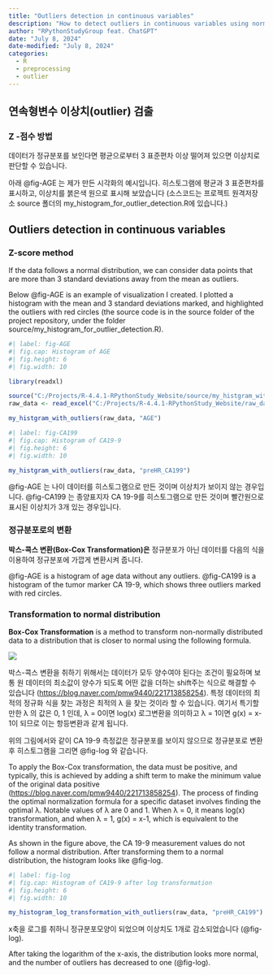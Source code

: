 ```yaml
---
title: "Outliers detection in continuous variables"
description: "How to detect outliers in continuous variables using normal distribution and Box-Cox transformation."
author: "RPythonStudyGroup feat. ChatGPT"
date: "July 8, 2024"
date-modified: "July 8, 2024"
categories:
  - R
  - preprocessing
  - outlier
---
```

::: {.content-visible when-profile="ko"}
## 연속형변수 이상치(outlier) 검출

### Z -점수 방법

데이터가 정규분포를 보인다면 평균으로부터 3 표준편차 이상 떨어져 있으면 이상치로 판단할 수 있습니다.

아래 @fig-AGE 는 제가 만든 시각화의 예시입니다. 히스토그램에 평균과 3 표준편차를 표시하고, 이상치를 붉은색 원으로 표시해 보았습니다 (소스코드는 프로젝트 원격저장소 source 폴더의 my_histogram_for_outlier_detection.R에 있습니다.)
:::

::: {.content-visible when-profile="en"}

## Outliers detection in continuous variables

### Z-score method

If the data follows a normal distribution, we can consider data points that are more than 3 standard deviations away from the mean as outliers.

Below @fig-AGE is an example of visualization I created. I plotted a histogram with the mean and 3 standard deviations marked, and highlighted the outliers with red circles (the source code is in the source folder of the project repository, under the folder source/my_histogram_for_outlier_detection.R).
:::

```r
#| label: fig-AGE
#| fig.cap: Histogram of AGE
#| fig.height: 6
#| fig.width: 10

library(readxl)

source("C:/Projects/R-4.4.1-RPythonStudy_Website/source/my_histgram_with_outliers.R")
raw_data <- read_excel("C:/Projects/R-4.4.1-RPythonStudy_Website/raw_data/deidentified_han20230213.xlsx")

my_histgram_with_outliers(raw_data, "AGE")
```

```r
#| label: fig-CA199
#| fig.cap: Histogram of CA19-9
#| fig.height: 6
#| fig.width: 10

my_histgram_with_outliers(raw_data, "preHR_CA199")
```
::: {.content-visible when-profile="ko"}
@fig-AGE 는 나이 데이터를 히스토그램으로 만든 것이며 이상치가 보이지 않는 경우입니다. @fig-CA199 는 종양표지자 CA 19-9를 히스토그램으로 만든 것이며 빨간원으로 표시된 이상치가 3개 있는 경우입니다.

### 정규분포로의 변환

**박스-콕스 변환(Box-Cox Transformation)은** 정규분포가 아닌 데이터를 다음의 식을 이용하여 정규분포에 가깝게 변환시켜 줍니다.
:::

::: {.content-visible when-profile="en"}
@fig-AGE is a histogram of age data without any outliers. @fig-CA199 is a histogram of the tumor marker CA 19-9, which shows three outliers marked with red circles.

### Transformation to normal distribution

**Box-Cox Transformation** is a method to transform non-normally distributed data to a distribution that is closer to normal using the following formula.
:::

![](images/박스코스JPG.JPG)

::: {.content-visible when-profile="ko"}
박스-콕스 변환을 취하기 위해서는 데이터가 모두 양수여야 된다는 조건이 필요하며 보통 원 데이터의 최소값이 양수가 되도록 어떤 값을 더하는 shift주는 식으로 해결할 수 있습니다 (<https://blog.naver.com/pmw9440/221713858254>). 특정 데이터의 최적의 정규화 식을 찾는 과정은 최적의 λ 을 찾는 것이라 할 수 있습니다. 여기서 특기할만한 λ 의 값은 0, 1 인데, λ = 0이면 log(x) 로그변환을 의미하고 λ = 1이면 g(x) = x-1이 되므로 이는 항등변환과 같게 됩니다.

위의 그림에서와 같이 CA 19-9 측정값은 정규분포를 보이지 않으므로 정규분포로 변환 후 히스토그램을 그리면 @fig-log 와 같습니다.
:::

::: {.content-visible when-profile="en"}

To apply the Box-Cox transformation, the data must be positive, and typically, this is achieved by adding a shift term to make the minimum value of the original data positive (<https://blog.naver.com/pmw9440/221713858254>). The process of finding the optimal normalization formula for a specific dataset involves finding the optimal λ. Notable values of λ are 0 and 1. When λ = 0, it means log(x) transformation, and when λ = 1, g(x) = x-1, which is equivalent to the identity transformation.

As shown in the figure above, the CA 19-9 measurement values do not follow a normal distribution. After transforming them to a normal distribution, the histogram looks like @fig-log.
:::

```r
#| label: fig-log
#| fig.cap: Histogram of CA19-9 after log transformation
#| fig.height: 6
#| fig.width: 10

my_histogram_log_transformation_with_outliers(raw_data, "preHR_CA199")
```

::: {.content-visible when-profile="ko"}
x축을 로그를 취하니 정규분포모양이 되었으며 이상치도 1개로 감소되었습니다 (@fig-log).
:::

::: {.content-visible when-profile="en"}
After taking the logarithm of the x-axis, the distribution looks more normal, and the number of outliers has decreased to one (@fig-log).
:::

